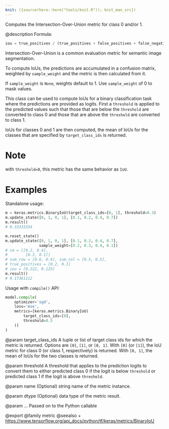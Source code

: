 ```yaml
---
knit: ({source(here::here("tools/knit.R")); knit_man_src})
---
```

Computes the Intersection-Over-Union metric for class 0 and/or 1.

@description
Formula:

```python
iou = true_positives / (true_positives + false_positives + false_negatives)
```
Intersection-Over-Union is a common evaluation metric for semantic image
segmentation.

To compute IoUs, the predictions are accumulated in a confusion matrix,
weighted by `sample_weight` and the metric is then calculated from it.

If `sample_weight` is `None`, weights default to 1.
Use `sample_weight` of 0 to mask values.

This class can be used to compute IoUs for a binary classification task
where the predictions are provided as logits. First a `threshold` is applied
to the predicted values such that those that are below the `threshold` are
converted to class 0 and those that are above the `threshold` are converted
to class 1.

IoUs for classes 0 and 1 are then computed, the mean of IoUs for the classes
that are specified by `target_class_ids` is returned.

# Note
with `threshold=0`, this metric has the same behavior as `IoU`.

# Examples
Standalone usage:

```python
m = keras.metrics.BinaryIoU(target_class_ids=[0, 1], threshold=0.3)
m.update_state([0, 1, 0, 1], [0.1, 0.2, 0.4, 0.7])
m.result()
# 0.33333334
```

```python
m.reset_state()
m.update_state([0, 1, 0, 1], [0.1, 0.2, 0.4, 0.7],
               sample_weight=[0.2, 0.3, 0.4, 0.1])
# cm = [[0.2, 0.4],
#        [0.3, 0.1]]
# sum_row = [0.6, 0.4], sum_col = [0.5, 0.5],
# true_positives = [0.2, 0.1]
# iou = [0.222, 0.125]
m.result()
# 0.17361112
```

Usage with `compile()` API:

```python
model.compile(
    optimizer='sgd',
    loss='mse',
    metrics=[keras.metrics.BinaryIoU(
        target_class_ids=[0],
        threshold=0.5
    )]
)
```

@param target_class_ids
A tuple or list of target class ids for which the
metric is returned. Options are `[0]`, `[1]`, or `[0, 1]`. With
`[0]` (or `[1]`), the IoU metric for class 0 (or class 1,
respectively) is returned. With `[0, 1]`, the mean of IoUs for the
two classes is returned.

@param threshold
A threshold that applies to the prediction logits to convert
them to either predicted class 0 if the logit is below `threshold`
or predicted class 1 if the logit is above `threshold`.

@param name
(Optional) string name of the metric instance.

@param dtype
(Optional) data type of the metric result.

@param ...
Passed on to the Python callable

@export
@family metric
@seealso
+ <https://www.tensorflow.org/api_docs/python/tf/keras/metrics/BinaryIoU>
